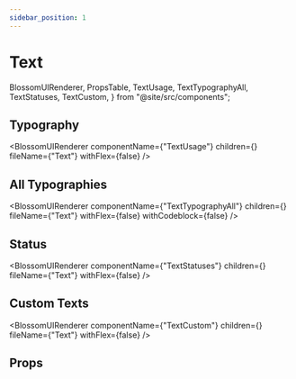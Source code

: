 ```yaml
---
sidebar_position: 1
---
```


# Text

  BlossomUIRenderer,
  PropsTable,
  TextUsage,
  TextTypographyAll,
  TextStatuses,
  TextCustom,
} from "@site/src/components";

## Typography

<BlossomUIRenderer
  componentName={"TextUsage"}
  children={<TextUsage />}
  fileName={"Text"}
  withFlex={false}
/>

## All Typographies

<BlossomUIRenderer
  componentName={"TextTypographyAll"}
  children={<TextTypographyAll />}
  fileName={"Text"}
  withFlex={false}
  withCodeblock={false}
/>

## Status

<BlossomUIRenderer
  componentName={"TextStatuses"}
  children={<TextStatuses />}
  fileName={"Text"}
  withFlex={false}
/>

## Custom Texts

<BlossomUIRenderer
  componentName={"TextCustom"}
  children={<TextCustom />}
  fileName={"Text"}
  withFlex={false}
/>

## Props

<PropsTable componentName="Text" />
